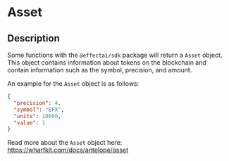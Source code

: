 # Asset

## Description

Some functions with the `@effectai/sdk` package will return a `Asset` object. 
This object contains information about tokens on the blockchain and contain information such as the symbol, precision, and amount.

An example for the `Asset` object is as follows:


```json
{
  "precision": 4,
  "symbol": "EFX",
  "units": 10000,
  "value": 1
}
```

Read more about the `Asset` object here:
https://wharfkit.com/docs/antelope/asset
